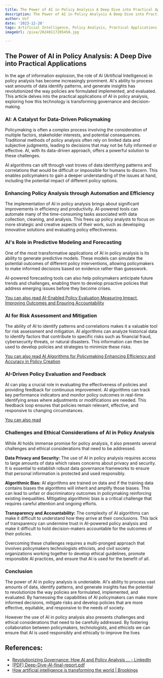 ```yaml
---
title: The Power of AI in Policy Analysis A Deep Dive into Practical Applications
description: The Power of AI in Policy Analysis A Deep Dive into Practical Applications
author: Usf
date: '2023-12-20'
tags: Artificial Intelligence, Policy Analysis, Practical Applications
imageUrl: /pixa/20240117205458.jpg

---
```

## The Power of AI in Policy Analysis: A Deep Dive into Practical  Applications

In the age  of information  explosion, the role of AI (Artificial Intelligence) in  policy analysis has become increasingly  prominent. AI's ability to process vast amounts of data identify patterns, and generate insights has revolutionized the way policies are  formulated implemented, and evaluated. This  article delves into the practical applications of  AI in policy analysis, exploring how this technology is transforming governance and decision-making.

###  AI: A Catalyst for Data-Driven Policymaking

Policymaking is  often a complex  process involving the consideration of multiple factors, stakeholder interests, and potential consequences. Traditional methods  of policy analysis often rely on limited data and subjective judgments, leading  to  decisions that may not be fully informed or effective. AI, with its data-driven approach, offers a  powerful solution to  these challenges.

AI algorithms can  sift through vast troves of data identifying  patterns and correlations that would be difficult or impossible for humans to discern. This enables policymakers to gain a deeper understanding of the issues at hand,  including the potential impact of different policy  options.

### Enhancing Policy Analysis through Automation  and Efficiency

The  implementation of AI in policy analysis brings about significant  improvements in efficiency and productivity.  AI-powered tools can automate many of the time-consuming tasks associated with data collection, cleaning, and analysis. This  frees up policy analysts  to focus on more strategic and creative aspects of  their work, such as developing innovative solutions  and evaluating policy effectiveness.

### AI's  Role in Predictive Modeling and Forecasting

One of the most  transformative applications of AI in policy analysis is its ability to generate predictive models. These models can simulate the potential outcomes of different policy interventions,  allowing policymakers to make informed decisions based on evidence  rather than guesswork.

AI-powered forecasting tools can also help policymakers anticipate future trends and challenges, enabling them to develop proactive policies that address emerging issues before they  become crises.

[You can also read AI-Enabled Policy Evaluation Measuring Impact, Improving Outcomes  and Ensuring Accountability](AI-Enabled%20Policy%20Evaluation%20Measuring%20Impact%2C%20Improving%20Outcomes%2C%20and%20Ensuring%20Accountability)


### AI for Risk Assessment and Mitigation

The ability of AI to identify patterns and correlations makes it a valuable tool for  risk assessment and mitigation. AI algorithms can analyze historical data to identify factors that contribute to specific risks such as financial fraud, cybersecurity threats,  or natural disasters. This information can then be used to  develop policies and strategies to minimize these risks.

[You can also read AI Algorithms for Policymaking Enhancing Efficiency  and Accuracy in Policy Creation](AI%20Algorithms%20for%20Policymaking%20Enhancing%20Efficiency%20and%20Accuracy%20in%20Policy%20Creation)


### AI-Driven  Policy Evaluation and Feedback

AI can play a crucial  role  in evaluating the  effectiveness of policies  and providing feedback for continuous improvement. AI algorithms can track key performance indicators and monitor policy outcomes in real-time identifying areas  where adjustments  or modifications are needed. This feedback loop ensures that policies remain relevant, effective, and responsive to changing circumstances.

[You can also read ]()


### Challenges and Ethical Considerations of AI in Policy Analysis

While AI holds immense promise for policy analysis, it also presents several challenges and ethical considerations that need to  be addressed.

**Data Privacy and Security:** The use of AI in policy analysis requires access to large amounts of  data which raises concerns about privacy and security.  It is essential to establish robust data  governance frameworks  to ensure that personal information is protected and used responsibly.

**Algorithmic Bias:** AI algorithms are trained on  data and if the training data contains  biases the algorithms will inherit and amplify those biases. This can lead  to  unfair or discriminatory outcomes  in policymaking reinforcing existing inequalities. Mitigating algorithmic bias is a critical challenge that requires careful attention  and  ongoing efforts.

**Transparency and Accountability:** The complexity  of AI algorithms can make it difficult to understand how they arrive at their  conclusions. This lack of transparency  can undermine trust in AI-powered policy analysis and make it difficult to hold decision-makers accountable for the  outcomes of their  policies.

Overcoming these challenges requires a multi-pronged approach  that involves policymakers technologists  ethicists, and  civil society organizations working together  to develop ethical guidelines, promote responsible AI practices, and ensure that AI is used for the benefit of all.

### Conclusion

The power of AI in policy analysis is undeniable. AI's ability  to process vast amounts  of data, identify patterns, and generate insights has the potential to revolutionize the way policies are formulated, implemented, and evaluated. By harnessing the capabilities of AI policymakers can make more informed decisions, mitigate risks and develop policies that are more effective, equitable, and  responsive to the needs of  society.

However the  use of AI in policy analysis also presents challenges and ethical  considerations that need to be  carefully addressed. By fostering collaboration between policymakers, technologists,  and ethicists we can ensure that AI  is used responsibly and ethically to improve  the lives

## References:
- [Revolutionizing Governance: How AI and Policy Analysis ... - LinkedIn](https://www.linkedin.com/pulse/revolutionizing-governance-how-ai-policy-analysis)
- [[PDF] Deep-Dive-AI-final-report.pdf](https://deepdive.opensource.org/wp-content/uploads/2023/02/Deep-Dive-AI-final-report.pdf)
- [How artificial intelligence is transforming the world | Brookings](https://www.brookings.edu/articles/how-artificial-intelligence-is-transforming-the-world/)
